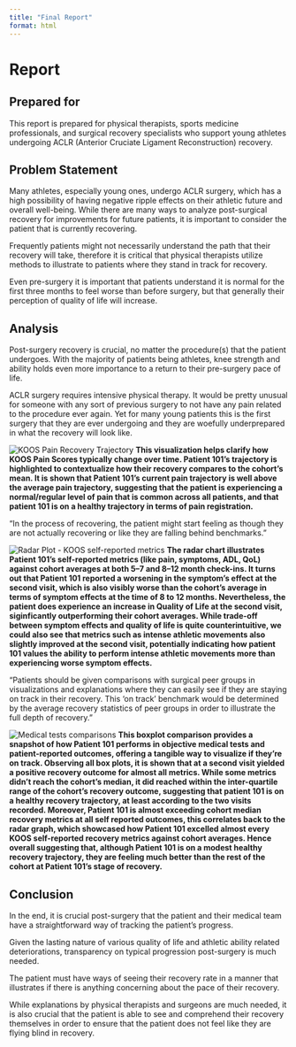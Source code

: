 ```yaml
---
title: "Final Report"
format: html
---
```


# **Report**

## **Prepared for**
This report is prepared for physical therapists, sports medicine professionals, and surgical recovery specialists who support young athletes undergoing ACLR (Anterior Cruciate Ligament Reconstruction) recovery.

## **Problem Statement**
Many athletes, especially young ones, undergo ACLR surgery, which has a high possibility of having negative ripple effects on their athletic future and overall well-being. While there are many ways to analyze post-surgical recovery for improvements for future patients, it is important to consider the patient that is currently recovering.

Frequently patients might not necessarily understand the path that their recovery will take, therefore it is critical that physical therapists utilize methods to illustrate to patients where they stand in track for recovery.

Even pre-surgery it is important that patients understand it is normal for the first three months to feel worse than before surgery, but that generally their perception of quality of life will increase.

## **Analysis**
Post-surgery recovery is crucial, no matter the procedure(s) that the patient undergoes. With the majority of patients being athletes, knee strength and ability holds even more importance to a return to their pre-surgery pace of life.

ACLR surgery requires intensive physical therapy. It would be pretty unusual for someone with any sort of previous surgery to not have any pain related to the procedure ever again. Yet for many young patients this is the first surgery that they are ever undergoing and they are woefully underprepared in what the recovery will look like.

![KOOS Pain Recovery Trajectory](KOOS_Pain_Recovery_Trajectory_new.png)
**This visualization helps clarify how KOOS Pain Scores typically change over time. Patient 101’s trajectory is highlighted to contextualize how their recovery compares to the cohort’s mean. It is shown that Patient 101's current pain trajectory is well above the average pain trajectory, suggesting that the patient is experiencing a normal/regular level of pain that is common across all patients, and that patient 101 is on a healthy trajectory in terms of pain registration.**

"In the process of recovering, the patient might start feeling as though they are not actually recovering or like they are falling behind benchmarks."

![Radar Plot - KOOS self-reported metrics](Radar_small_multiples.png)
**The radar chart illustrates Patient 101’s self-reported metrics (like pain, symptoms, ADL, QoL) against cohort averages at both 5–7 and 8–12 month check-ins. It turns out that Patient 101 reported a worsening in the symptom's effect at the second visit, which is also visibly worse than the cohort's average in terms of symptom effects at the time of 8 to 12 months. Nevertheless, the patient does experience an increase in Quality of Life at the second visit, siginficantly outperforming their cohort averages. While trade-off between symptom effects and quality of life is quite counterintuitive, we could also see that metrics such as intense athletic movements also slightly improved at the second visit, potentially indicating how patient 101 values the ability to perform intense athletic movements more than experiencing worse symptom effects.**

"Patients should be given comparisons with surgical peer groups in visualizations and explanations where they can easily see if they are staying on track in their recovery. This ‘on track’ benchmark would be determined by the average recovery statistics of peer groups in order to illustrate the full depth of recovery."

![Medical tests comparisons](stacked_horizontal_boxplots.png)
**This boxplot comparison provides a snapshot of how Patient 101 performs in objective medical tests and patient-reported outcomes, offering a tangible way to visualize if they’re on track. Observing all box plots, it is shown that at a second visit yielded a positive recovery outcome for almost all metrics. While some metrics didn't reach the cohort's median, it did reached within the inter-quartile range of the cohort's recovery outcome, suggesting that patient 101 is on a healthy recovery trajectory, at least according to the two visits recorded. Moreover, Patient 101 is almost exceeding cohort median recovery metrics at all self reported outcomes, this correlates back to the radar graph, which showcased how Patient 101 excelled almost every KOOS self-reported recovery metrics against cohort averages. Hence overall suggesting that, although Patient 101 is on a modest healthy recovery trajectory, they are feeling much better than the rest of the cohort at Patient 101's stage of recovery.**

## **Conclusion**
In the end, it is crucial post-surgery that the patient and their medical team have a straightforward way of tracking the patient’s progress.

Given the lasting nature of various quality of life and athletic ability related deteriorations, transparency on typical progression post-surgery is much needed.

The patient must have ways of seeing their recovery rate in a manner that illustrates if there is anything concerning about the pace of their recovery.

While explanations by physical therapists and surgeons are much needed, it is also crucial that the patient is able to see and comprehend their recovery themselves in order to ensure that the patient does not feel like they are flying blind in recovery.
